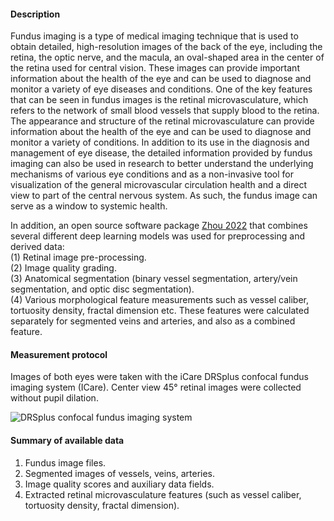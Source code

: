 #### Description

Fundus imaging is a type of medical imaging technique that is used to obtain detailed, high-resolution images of the back of the eye, including the retina, the optic nerve, and the macula, an oval-shaped area in the center of the retina used for central vision. These images can provide important information about the health of the eye and can be used to diagnose and monitor a variety of eye diseases and conditions.
One of the key features that can be seen in fundus images is the retinal microvasculature, which refers to the network of small blood vessels that supply blood to the retina. The appearance and structure of the retinal microvasculature can provide information about the health of the eye and can be used to diagnose and monitor a variety of conditions.
In addition to its use in the diagnosis and management of eye disease, the detailed information provided by fundus imaging can also be used in research to better understand the underlying mechanisms of various eye conditions and as a non-invasive tool for visualization of the general microvascular circulation health and a direct view to part of the central nervous system. As such, the fundus image can serve as a window to systemic health. 

In addition, an open source software package [Zhou 2022](https://tvst.arvojournals.org/article.aspx?articleid=2783477) that combines several different deep learning models was used for preprocessing and derived data:  
(1) Retinal image pre-processing.  
(2) Image quality grading.  
(3) Anatomical segmentation (binary vessel segmentation, artery/vein segmentation, and optic disc segmentation).  
(4) Various morphological feature measurements such as vessel caliber, tortuosity density, fractal dimension etc. These features were calculated separately for segmented veins and arteries, and also as a combined feature.  


#### Measurement protocol

Images of both eyes were taken with the iCare DRSplus confocal fundus imaging system (ICare). Center view 45° retinal images were collected without pupil dilation.  

![DRSplus confocal fundus imaging system](/md/folders/3/fundus_drs_plus.png)
  

#### Summary of available data

1. Fundus image files.
2. Segmented images of vessels, veins, arteries.
3. Image quality scores and auxiliary data fields.
4. Extracted retinal microvasculature features (such as vessel caliber, tortuosity density, fractal dimension).
